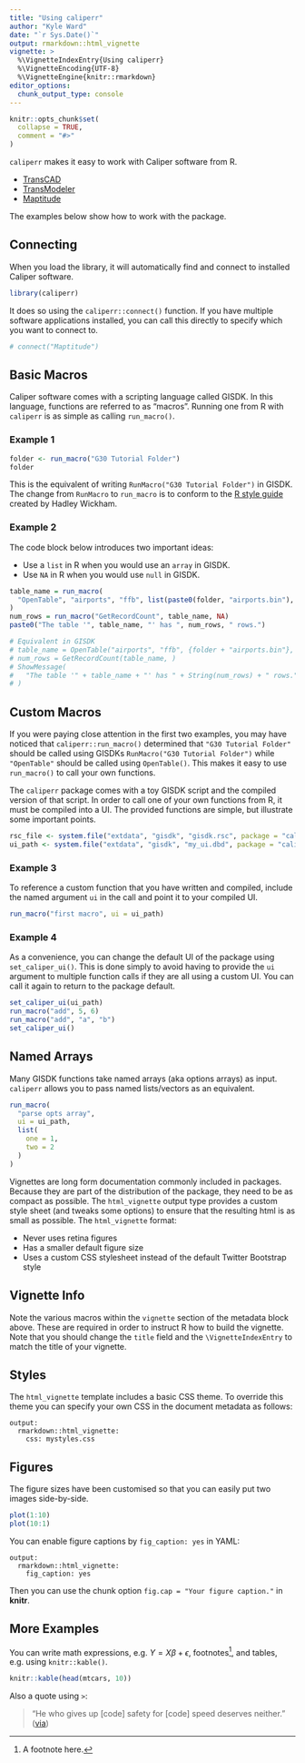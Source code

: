 ```yaml
---
title: "Using caliperr"
author: "Kyle Ward"
date: "`r Sys.Date()`"
output: rmarkdown::html_vignette
vignette: >
  %\VignetteIndexEntry{Using caliperr}
  %\VignetteEncoding{UTF-8}
  %\VignetteEngine{knitr::rmarkdown}
editor_options: 
  chunk_output_type: console
---
```


```r
knitr::opts_chunk$set(
  collapse = TRUE,
  comment = "#>"
)
```

`caliperr` makes it easy to work with Caliper software from R.

  * [TransCAD](https://www.caliper.com/tcovu.htm)
  * [TransModeler](https://www.caliper.com/transmodeler/default.htm)
  * [Maptitude](https://www.caliper.com/maptovu.htm)

The examples below show how to work with the package.

## Connecting

When you load the library, it will automatically find and connect to installed
Caliper software.

```r
library(caliperr)
```

It does so using the `caliperr::connect()` function. If you have multiple
software applications installed, you can call this directly to specify which you
want to connect to.

```r
# connect("Maptitude")
```

## Basic Macros

Caliper software comes with a scripting language called GISDK. In this language,
functions are referred to as "macros". Running one from R with `caliperr` is as
simple as calling `run_macro()`.

### Example 1

```r
folder <- run_macro("G30 Tutorial Folder")
folder
```

This is the equivalent of writing `RunMacro("G30 Tutorial Folder")` in GISDK.
The change from `RunMacro` to `run_macro` is to conform to the [R style
guide](https://style.tidyverse.org/index.html) created by Hadley Wickham.

### Example 2

The code block below introduces two important ideas:

  * Use a `list` in R when you would use an `array` in GISDK.
  * Use `NA` in R when you would use `null` in GISDK.

```r
table_name = run_macro(
  "OpenTable", "airports", "ffb", list(paste0(folder, "airports.bin"), NA)
)
num_rows = run_macro("GetRecordCount", table_name, NA)
paste0("The table '", table_name, "' has ", num_rows, " rows.")

# Equivalent in GISDK
# table_name = OpenTable("airports", "ffb", {folder + "airports.bin"}, )
# num_rows = GetRecordCount(table_name, )
# ShowMessage(
#   "The table '" + table_name + "' has " + String(num_rows) + " rows."
# )
```

## Custom Macros

If you were paying close attention in the first two examples, you may have
noticed that `caliperr::run_macro()` determined that `"G30 Tutorial Folder"`
should be called using GISDKs `RunMacro("G30 Tutorial Folder")` while
`"OpenTable"` should be called using `OpenTable()`. This makes it easy to use
`run_macro()` to call your own functions.

The `caliperr` package comes with a toy GISDK script and the compiled version of
that script. In order to call one of your own functions from R, it must be
compiled into a UI. The provided functions are simple, but illustrate some
important points.

```r
rsc_file <- system.file("extdata", "gisdk", "gisdk.rsc", package = "caliperr")
ui_path <- system.file("extdata", "gisdk", "my_ui.dbd", package = "caliperr")
```

### Example 3

To reference a custom function that you have written and compiled, include the
named argument `ui` in the call and point it to your compiled UI.

```r
run_macro("first macro", ui = ui_path)
```

### Example 4

As a convenience, you can change the default UI of the package using
`set_caliper_ui()`. This is done simply to avoid having to provide the `ui`
argument to multiple function calls if they are all using a custom UI. You can
call it again to return to the package default.

```r
set_caliper_ui(ui_path)
run_macro("add", 5, 6)
run_macro("add", "a", "b")
set_caliper_ui()
```

## Named Arrays

Many GISDK functions take named arrays (aka options arrays) as input. `caliperr` allows you to pass named lists/vectors as an equivalent.

```r
run_macro(
  "parse opts array",
  ui = ui_path,
  list(
    one = 1,
    two = 2
  )
)
```


















Vignettes are long form documentation commonly included in packages. Because they are part of the distribution of the package, they need to be as compact as possible. The `html_vignette` output type provides a custom style sheet (and tweaks some options) to ensure that the resulting html is as small as possible. The `html_vignette` format:

- Never uses retina figures
- Has a smaller default figure size
- Uses a custom CSS stylesheet instead of the default Twitter Bootstrap style

## Vignette Info

Note the various macros within the `vignette` section of the metadata block above. These are required in order to instruct R how to build the vignette. Note that you should change the `title` field and the `\VignetteIndexEntry` to match the title of your vignette.

## Styles

The `html_vignette` template includes a basic CSS theme. To override this theme you can specify your own CSS in the document metadata as follows:

    output: 
      rmarkdown::html_vignette:
        css: mystyles.css

## Figures

The figure sizes have been customised so that you can easily put two images side-by-side. 

```r
plot(1:10)
plot(10:1)
```

You can enable figure captions by `fig_caption: yes` in YAML:

    output:
      rmarkdown::html_vignette:
        fig_caption: yes

Then you can use the chunk option `fig.cap = "Your figure caption."` in **knitr**.

## More Examples

You can write math expressions, e.g. $Y = X\beta + \epsilon$, footnotes^[A footnote here.], and tables, e.g. using `knitr::kable()`.

```r
knitr::kable(head(mtcars, 10))
```

Also a quote using `>`:

> "He who gives up [code] safety for [code] speed deserves neither."
([via](https://twitter.com/hadleywickham/status/504368538874703872))
